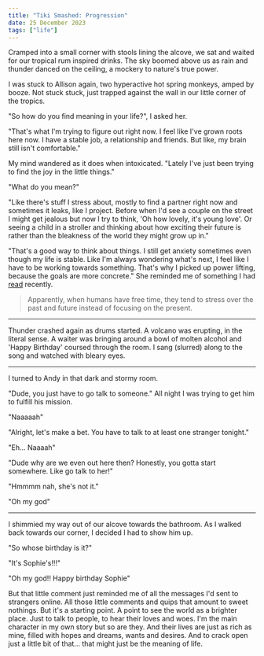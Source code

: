```yaml
---
title: "Tiki Smashed: Progression"
date: 25 December 2023
tags: ["life"]
---
```


Cramped into a small corner with stools lining the alcove, we sat and waited for
our tropical rum inspired drinks. The sky boomed above us as rain and thunder
danced on the ceiling, a mockery to nature's true power.

I was stuck to Allison again, two hyperactive hot spring monkeys, amped by booze.
Not stuck stuck, just trapped against the wall in our little corner of the tropics.

"So how do you find meaning in your life?", I asked her.

"That's what I'm trying to figure out right now. I feel like I've grown 
roots here now. I have a stable job, a relationship and friends. But like,
my brain still isn't comfortable."

My mind wandered as it does when intoxicated.
"Lately I've just been trying to find the joy in the little things."

"What do you mean?"

"Like there's stuff I stress about, mostly to find a partner right now and sometimes
it leaks, like I project. Before when I'd see a couple on the street I might
get jealous but now I try to think, 'Oh how lovely, it's young love'. Or seeing a 
child in a stroller and thinking about how exciting their future is rather than
the bleakness of the world they might grow up in."

"That's a good way to think about things. I still get anxiety sometimes even
though my life is stable. Like I'm always wondering what's next, I feel like I
have to be working towards something. That's why I picked up power lifting, 
because the goals are more concrete." She reminded me of something I had 
[read](http://plumshell.com/2023/12/23/having-a-game-im-really-into-makes-every-day-incredibly-enjoyable/) 
recently.

> Apparently, when humans have free time, they tend to stress over the past and 
> future instead of focusing on the present.
---

Thunder crashed again as drums started. A volcano was erupting, in the literal sense. 
A waiter was bringing around a bowl of molten alcohol and 'Happy Birthday'
coursed through the room. I sang (slurred) along to the song and watched with bleary eyes.

---

I turned to Andy in that dark and stormy room.

"Dude, you just have to go talk to someone."
All night I was trying to get him to fulfill his mission.

"Naaaaah"

"Alright, let's make a bet. You have to talk to at least one stranger tonight."

"Eh... Naaaah"

"Dude why are we even out here then? Honestly, you gotta start somewhere. Like go talk to her!"

"Hmmmm nah, she's not it."

"Oh my god"

---

I shimmied my way out of our alcove towards the bathroom.
As I walked back towards our corner, I decided I had to show him up.

"So whose birthday is it?"

"It's Sophie's!!!"

"Oh my god!! Happy birthday Sophie"

But that little comment just reminded me of all the messages I'd sent to strangers online.
All those little comments and quips that amount to sweet nothings.
But it's a starting point. A point to see the world as a brighter place.
Just to talk to people, to hear their loves and woes.
I'm the main character in my own story but so are they. And their lives are just
as rich as mine, filled with hopes and dreams, wants and desires.
And to crack open just a little bit of that... that might just be the meaning of life.
